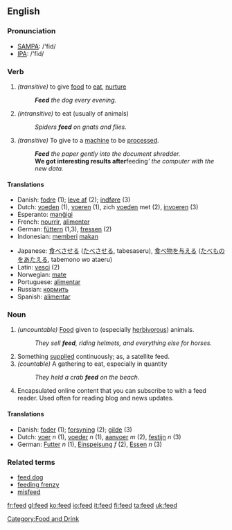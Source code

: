 ==English==

=== Pronunciation ===
*[[w:SAMPA|SAMPA]]: /'fid/
*[[w:IPA|IPA]]: /'fid/

=== Verb ===
{{irregverb|'''to feed'''|'''[[feeds]]'''|'''[[fed]]'''|'''[[fed]]'''|'''[[feeding]]'''}}
#''(transitive)'' to give [[food]] to [[eat]], [[nurture]]
#:'''''Feed''' the dog every evening.''
#''(intransitive)'' to eat (usually of animals)
#:''Spiders '''feed''' on gnats and flies.''
#''(transitive)'' To give to a [[machine]] to be [[process]]ed.
#:'''''Feed''' the paper gently into the document shredder.''
#:'''We got interesting results after '''feeding''' the computer with the new data.''

==== Translations ====
{{top}}
*Danish: [[fodre]] (1); [[leve af]] (2); [[indføre]] (3)
*Dutch: [[voeden]] (1), [[voeren]] (1), zich [[voeden]] met (2), [[invoeren]] (3)
*Esperanto: [[manĝigi]]
*French: [[nourrir]], [[alimenter]]
*German: [[füttern]] (1,3), [[fressen]] (2)
*Indonesian: [[beri|memberi]] [[makan]]
{{mid}}
*Japanese: [[食べさせる]] ([[たべさせる]], tabesaseru), [[食べ物]]を[[与える]] ([[たべもの]]を[[あたえる]], tabemono wo ataeru)
*Latin: [[vesci]] (2)
*Norwegian: [[mate#Norwegian|mate]]
*Portuguese: [[alimentar#Portuguese|alimentar]]
*Russian: [[кормить]]
*Spanish: [[alimentar#Spanish|alimentar]]
{{bottom}}

=== Noun  ===
{{en-noun|feed|feeds}}
#''(uncountable)'' [[food|Food]] given to (especially [[herbivor]]ous) animals.
#:''They sell '''feed''', riding helmets, and everything else for horses.''
# Something [[supply|supplied]] continuously; as, a satellite feed.
#''(countable)'' A gathering to eat, especially in quantity
#:''They held a crab '''feed''' on the beach.''
# Encapsulated online content that you can subscribe to with a feed reader. Used often for reading blog and news updates.

==== Translations ====
*Danish: [[foder]] (1); [[forsyning]] (2); [[gilde]] (3)
*Dutch: [[voer]] ''n'' (1), [[voeder]] ''n'' (1), [[aanvoer]] ''m'' (2), [[festijn]] ''n'' (3)
*German: [[Futter]] ''n'' (1), [[Einspeisung]] ''f'' (2), [[Essen]] ''n'' (3)

=== Related terms ===
*[[feed dog]]
*[[feeding frenzy]]
*[[misfeed]]

[[Category:Food and Drink]]

[[fr:feed]]
[[gl:feed]]
[[ko:feed]]
[[io:feed]]
[[it:feed]]
[[fi:feed]]
[[ta:feed]]
[[uk:feed]]